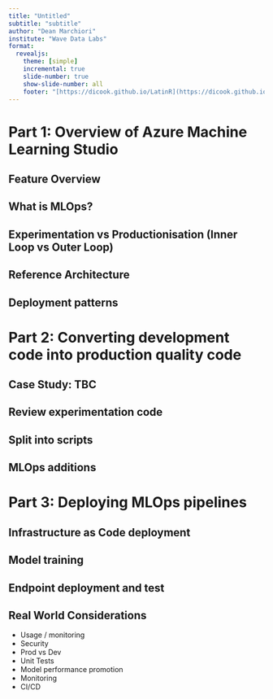 ```yaml
---
title: "Untitled"
subtitle: "subtitle"
author: "Dean Marchiori"
institute: "Wave Data Labs"
format: 
  revealjs:
    theme: [simple]
    incremental: true
    slide-number: true
    show-slide-number: all
    footer: "[https://dicook.github.io/LatinR](https://dicook.github.io/LatinR)"
---
```


# Part 1: Overview of Azure Machine Learning Studio  

## Feature Overview    

## What is MLOps?    

## Experimentation vs Productionisation (Inner Loop vs Outer Loop)  

## Reference Architecture  

## Deployment patterns


# Part 2: Converting development code into production quality code   

## Case Study:  TBC  

## Review experimentation code  

## Split into scripts

## MLOps additions


# Part 3: Deploying MLOps pipelines  

## Infrastructure as Code deployment  

## Model training  

## Endpoint deployment and test  

## Real World Considerations

  - Usage / monitoring  
  - Security  
  - Prod vs Dev  
  - Unit Tests
  - Model performance promotion  
  - Monitoring 
  - CI/CD  
